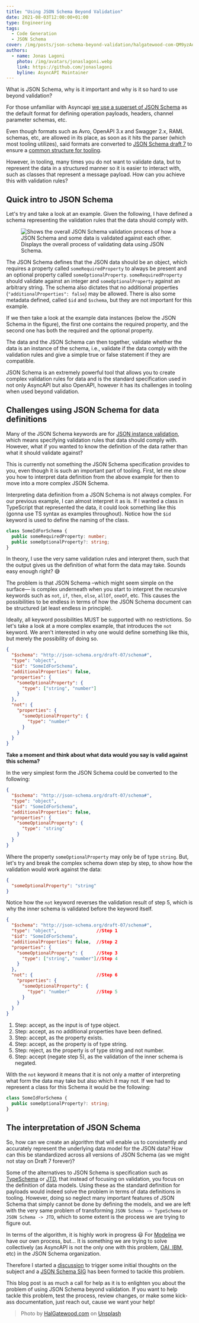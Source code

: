 ```yaml
---
title: "Using JSON Schema Beyond Validation"
date: 2021-08-03T12:00:00+01:00
type: Engineering
tags:
  - Code Generation
  - JSON Schema
cover: /img/posts/json-schema-beyond-validation/halgatewood-com-QM9yzAoX-GQ-unsplash.webp
authors:
  - name: Jonas Lagoni
    photo: /img/avatars/jonaslagoni.webp
    link: https://github.com/jonaslagoni
    byline: AsyncAPI Maintainer
---
```


What is JSON Schema, why is it important and why is it so hard to use beyond validation? 

For those unfamiliar with Asyncapi [we use a superset of JSON Schema](https://www.asyncapi.com/docs/specifications/2.0.0#schemaObject) as the default format for defining operation payloads, headers, channel parameter schemas, etc.

Even though formats such as Avro, OpenAPI 3.x and Swagger 2.x, RAML schemas, etc, are allowed in its place, as soon as it hits the parser (which most tooling utilizes), said formats are converted to [JSON Schema draft 7](https://json-schema.org/specification-links.html#draft-7) to ensure a [common structure for tooling](https://github.com/asyncapi/parser-js/blob/826b36922260254ba23d162cda309fc72f552c49/lib/models/message.js#L20). 

However, in tooling, many times you do not want to validate data, but to represent the data in a structured manner so it is easier to interact with, such as classes that represent a message payload. How can you achieve this with validation rules?

## Quick intro to JSON Schema

Let's try and take a look at an example. Given the following, I have defined a schema representing the validation rules that the data should comply with. 

<Figure>
  <Img src="/img/posts/json-schema-beyond-validation/json-schema-process.webp" title="JSON Schema validation process" alt="Shows the overall JSON Schema validation process of how a JSON Schema and some data is validated against each other."/>
  <Figcaption className="text-center text-gray-400 text-sm">Displays the overall process of validating data using JSON Schema.</Figcaption>
</Figure>

The JSON Schema defines that the JSON data should be an object, which requires a property called `someRequiredProperty` to always be present and an optional property called `someOptionalProperty`. `someRequiredProperty` should validate against an integer and `someOptionalProperty` against an arbitrary string. The schema also dictates that no additional properties (`"additionalProperties": false`) may be allowed. There is also some metadata defined, called `$id` and `$schema`, but they are not important for this example.

If we then take a look at the example data instances (below the JSON Schema in the figure), the first one contains the required property, and the second one has both the required and the optional property.

The data and the JSON Schema can then together, validate whether the data is an instance of the schema, i.e., validate if the data comply with the validation rules and give a simple true or false statement if they are compatible.

JSON Schema is an extremely powerful tool that allows you to create complex validation rules for data and is the standard specification used in not only AsyncAPI but also OpenAPI, however it has its challenges in tooling when used beyond validation.

## Challenges using JSON Schema for data definitions

Many of the JSON Schema keywords are for [JSON instance validation](https://datatracker.ietf.org/doc/html/draft-handrews-json-schema-validation-01), which means specifying validation rules that data should comply with. However, what if you wanted to know the definition of the data rather than what it should validate against? 

This is currently not something the JSON Schema specification provides to you, even though it is such an important part of tooling. First, let me show you how to interpret data definition from the above example for then to move into a more complex JSON Schema. 

Interpreting data definition from a JSON Schema is not always complex. For our previous example, I can almost interpret it as is. If I wanted a class in TypeScript that represented the data, it could look something like this (gonna use TS syntax as examples throughout). Notice how the `$id` keyword is used to define the naming of the class.

```ts
class SomeIdForSchema {
  public someRequiredProperty: number;
  public someOptionalProperty?: string;
}
```

In theory, I use the very same validation rules and interpret them, such that the output gives us the definition of what form the data may take. Sounds easy enough right? :sweat_smile:

The problem is that JSON Schema –which might seem simple on the surface— is complex underneath when you start to interpret the recursive keywords such as `not`, `if`, `then`, `else`, `allOf`, `oneOf`, etc. This causes the possibilities to be endless in terms of how the JSON Schema document can be structured (at least endless in principle).

Ideally, all keyword possibilities MUST be supported with no restrictions. So let's take a look at a more complex example, that introduces the `not` keyword. We aren't interested in why one would define something like this, but merely the possibility of doing so.

```json
{
  "$schema": "http://json-schema.org/draft-07/schema#",
  "type": "object",
  "$id": "SomeIdForSchema",
  "additionalProperties": false,
  "properties": {
    "someOptionalProperty": {
      "type": ["string", "number"]
    } 
  },
  "not": {
    "properties": {
      "someOptionalProperty": {
        "type": "number"
      } 
    }
  }
}
```
**Take a moment and think about what data would you say is valid against this schema?**

In the very simplest form the JSON Schema could be converted to the following:
```json
{
  "$schema": "http://json-schema.org/draft-07/schema#",
  "type": "object",
  "$id": "SomeIdForSchema",
  "additionalProperties": false,
  "properties": {
    "someOptionalProperty": {
      "type": "string"
    } 
  }
}
```
Where the property `someOptionalProperty` may only be of type `string`. But, let's try and break the complex schema down step by step, to show how the validation would work against the data:
```json
{
  "someOptionalProperty": "string"
}
```
Notice how the `not` keyword reverses the validation result of step 5, which is why the inner schema is validated before the keyword itself.
```json
{
  "$schema": "http://json-schema.org/draft-07/schema#", 
  "type": "object",               //Step 1 
  "$id": "SomeIdForSchema", 
  "additionalProperties": false,  //Step 2 
  "properties": { 
    "someOptionalProperty": {     //Step 3
      "type": ["string", "number"]//Step 4
    } 
  },
  "not": {                        //Step 6
    "properties": {
      "someOptionalProperty": { 
        "type": "number"          //Step 5
      } 
    }
  }
}
```

1. Step: accept, as the input is of type object.
2. Step: accept, as no additional properties have been defined.
3. Step: accept, as the property exists.
4. Step: accept, as the property is of type string.
5. Step: reject, as the property is of type string and not number.
6. Step: accept (negate step 5), as the validation of the inner schema is negated. 

With the `not` keyword it means that it is not only a matter of interpreting what form the data may take but also which it may not. If we had to represent a class for this Schema it would be the following:
```ts
class SomeIdForSchema {
  public someOptionalProperty?: string;
}
``` 
## The interpretation of JSON Schema

So, how can we create an algorithm that will enable us to consistently and accurately represent the underlying data model for the JSON data? How can this be standardized across all versions of JSON Schema (as we might not stay on Draft 7 forever)? 

Some of the alternatives to JSON Schema is specification such as [TypeSchema](https://typeschema.org/) or [JTD](https://datatracker.ietf.org/doc/html/rfc8927), that instead of focusing on validation, you focus on the definition of data models. Using these as the standard definition for payloads would indeed solve the problem in terms of data definitions in tooling. However, doing so neglect many important features of JSON Schema that simply cannot be done by defining the models, and we are left with the very same problem of transforming `JSON Schema -> TypeSchema` or `JSON Schema -> JTD`, which to some extent is the process we are trying to figure out.

In terms of the algorithm, it is highly work in progress :smiley: For [Modelina](https://github.com/asyncapi/modelina) we have our own process, but... It is something we are trying to solve collectively (as AsyncAPI is not the only one with this problem, [OAI, IBM](https://github.com/OAI/OpenAPI-Specification/issues/2542), etc) in the JSON Schema organization. 

Therefore I started a [discussion](https://github.com/json-schema-org/community/discussions/18) to trigger some initial thoughts on the subject and a [JSON Schema SIG](https://t.co/n20GalaIkI?amp=1) has been formed to tackle this problem.
<Center>
<TwitterTweetEmbed
  tweetId='1420774687328583680' 
  options={{
    cards: 'hidden'
  }}
/>
</Center>

This blog post is as much a call for help as it is to enlighten you about the problem of using JSON Schema beyond validation. If you want to help tackle this problem, test the process, review changes, or make some kick-ass documentation, just reach out, cause we want your help! 

> Photo by <a href="https://unsplash.com/@halacious?utm_source=unsplash&utm_medium=referral&utm_content=creditCopyText">HalGatewood.com</a> on <a href="https://unsplash.com/s/photos/cable?utm_source=unsplash&utm_medium=referral&utm_content=creditCopyText">Unsplash</a>
  

